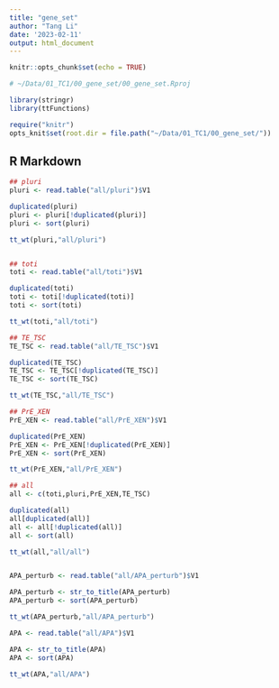 ```yaml
---
title: "gene_set"
author: "Tang Li"
date: '2023-02-11'
output: html_document
---
```


```r
knitr::opts_chunk$set(echo = TRUE)

# ~/Data/01_TC1/00_gene_set/00_gene_set.Rproj

library(stringr)
library(ttFunctions)

require("knitr")
opts_knit$set(root.dir = file.path("~/Data/01_TC1/00_gene_set/"))
```

## R Markdown

```r
## pluri
pluri <- read.table("all/pluri")$V1

duplicated(pluri)
pluri <- pluri[!duplicated(pluri)]
pluri <- sort(pluri)

tt_wt(pluri,"all/pluri")


## toti
toti <- read.table("all/toti")$V1

duplicated(toti)
toti <- toti[!duplicated(toti)]
toti <- sort(toti)

tt_wt(toti,"all/toti")

## TE_TSC
TE_TSC <- read.table("all/TE_TSC")$V1

duplicated(TE_TSC)
TE_TSC <- TE_TSC[!duplicated(TE_TSC)]
TE_TSC <- sort(TE_TSC)

tt_wt(TE_TSC,"all/TE_TSC")

## PrE_XEN
PrE_XEN <- read.table("all/PrE_XEN")$V1

duplicated(PrE_XEN)
PrE_XEN <- PrE_XEN[!duplicated(PrE_XEN)]
PrE_XEN <- sort(PrE_XEN)

tt_wt(PrE_XEN,"all/PrE_XEN")

## all
all <- c(toti,pluri,PrE_XEN,TE_TSC)

duplicated(all)
all[duplicated(all)]
all <- all[!duplicated(all)]
all <- sort(all)

tt_wt(all,"all/all")



```

```r
APA_perturb <- read.table("all/APA_perturb")$V1

APA_perturb <- str_to_title(APA_perturb)
APA_perturb <- sort(APA_perturb)

tt_wt(APA_perturb,"all/APA_perturb")

```

```r
APA <- read.table("all/APA")$V1

APA <- str_to_title(APA)
APA <- sort(APA)

tt_wt(APA,"all/APA")

```



